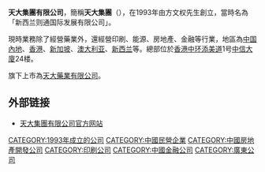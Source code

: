{{unreferenced|time=2015-09-26T09:24:13+00:00}}
'''天大集團有限公司'''，簡稱'''天大集團'''（'''{{lang-en|Tianda Group Limited}}'''），在1993年由方文权先生創立，當時名為「新西兰则通国际发展有限公司」。

現時業務除了經營藥業外，還經營印刷、能源、房地產、金融等行業，地區為[[中国內地|中国內地]]、[[香港|香港]]、[[新加坡|新加坡]]、[[澳大利亚|澳大利亚]]、[[新西兰|新西兰]]等。總部位於[[香港|香港]][[中环|中环]][[添美道|添美道]]1号[[中信大廈|中信大廈]]24楼。

旗下上市為[[天大藥業|天大藥業有限公司]]。

== 外部链接 ==
* [http://www.tianda.com/c/index.php 天大集團有限公司官方网站] {{Wayback|url=http://www.tianda.com/c/index.php |date=20200808122940 }}

[[CATEGORY:1993年成立的公司|CATEGORY:1993年成立的公司]]
[[CATEGORY:中國民營企業|CATEGORY:中國民營企業]]
[[CATEGORY:中國房地產開發公司|CATEGORY:中國房地產開發公司]]
[[CATEGORY:印刷公司|CATEGORY:印刷公司]]
[[CATEGORY:中國金融公司|CATEGORY:中國金融公司]]
[[CATEGORY:廣東公司|CATEGORY:廣東公司]]